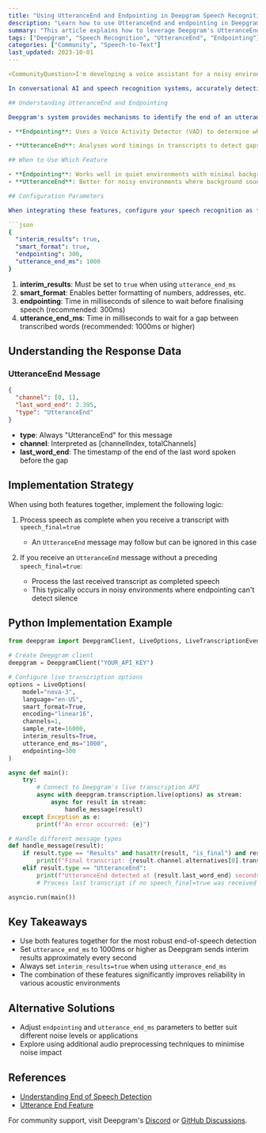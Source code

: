 ```yaml
---
title: "Using UtteranceEnd and Endpointing in Deepgram Speech Recognition"
description: "Learn how to use UtteranceEnd and endpointing in Deepgram's speech-to-text API for robust speech recognition."
summary: "This article explains how to leverage Deepgram's UtteranceEnd and endpointing features to accurately detect when a speaker has finished talking, even in environments with background noise or natural pauses in speech – crucial for natural conversational AI and speech recognition systems."
tags: ["Deepgram", "Speech Recognition", "UtteranceEnd", "Endpointing"]
categories: ["Community", "Speech-to-Text"]
last_updated: 2023-10-01
---

<CommunityQuestion>I'm developing a voice assistant for a noisy environment, and I'm struggling with accurately detecting when a user has finished speaking. How can I leverage Deepgram's features to address this issue?</CommunityQuestion>

In conversational AI and speech recognition systems, accurately detecting when a speaker has finished talking is crucial for natural interactions. Deepgram provides two complementary features to handle this: `UtteranceEnd` and `endpointing`. These features are particularly important in environments with background noise or when speakers pause naturally in their speech.

## Understanding UtteranceEnd and Endpointing

Deepgram's system provides mechanisms to identify the end of an utterance during a speech session:

- **Endpointing**: Uses a Voice Activity Detector (VAD) to determine when audio transitions from speech to silence. When silence is detected for a configurable duration (set by the `endpointing` parameter), Deepgram marks the transcript with `speech_final=true`.

- **UtteranceEnd**: Analyses word timings in transcripts to detect gaps between words, regardless of background noise. When a gap exceeding the specified milliseconds is detected, Deepgram sends a specific `UtteranceEnd` message.

## When to Use Which Feature

- **Endpointing**: Works well in quiet environments with minimal background noise.
- **UtteranceEnd**: Better for noisy environments where background sounds might prevent endpointing from detecting silence.

## Configuration Parameters

When integrating these features, configure your speech recognition as follows:

```json
{
  "interim_results": true,
  "smart_format": true,
  "endpointing": 300,
  "utterance_end_ms": 1000
}
```

1. **interim_results**: Must be set to `true` when using `utterance_end_ms`
2. **smart_format**: Enables better formatting of numbers, addresses, etc.
3. **endpointing**: Time in milliseconds of silence to wait before finalising speech (recommended: 300ms)
4. **utterance_end_ms**: Time in milliseconds to wait for a gap between transcribed words (recommended: 1000ms or higher)

## Understanding the Response Data

### UtteranceEnd Message

```json
{
  "channel": [0, 1],
  "last_word_end": 2.395,
  "type": "UtteranceEnd"
}
```

- **type**: Always "UtteranceEnd" for this message
- **channel**: Interpreted as [channelIndex, totalChannels]
- **last_word_end**: The timestamp of the end of the last word spoken before the gap

## Implementation Strategy

When using both features together, implement the following logic:

1. Process speech as complete when you receive a transcript with `speech_final=true`
   - An `UtteranceEnd` message may follow but can be ignored in this case

2. If you receive an `UtteranceEnd` message without a preceding `speech_final=true`:
   - Process the last received transcript as completed speech
   - This typically occurs in noisy environments where endpointing can't detect silence

## Python Implementation Example

```python
from deepgram import DeepgramClient, LiveOptions, LiveTranscriptionEvents

# Create Deepgram client
deepgram = DeepgramClient("YOUR_API_KEY")

# Configure live transcription options
options = LiveOptions(
    model="nova-3",
    language="en-US",
    smart_format=True,
    encoding="linear16",
    channels=1,
    sample_rate=16000,
    interim_results=True,
    utterance_end_ms="1000",
    endpointing=300
)

async def main():
    try:
        # Connect to Deepgram's live transcription API
        async with deepgram.transcription.live(options) as stream:
            async for result in stream:
                handle_message(result)
    except Exception as e:
        print(f"An error occurred: {e}")

# Handle different message types
def handle_message(result):
    if result.type == "Results" and hasattr(result, "is_final") and result.is_final:
        print(f"Final transcript: {result.channel.alternatives[0].transcript}")
    elif result.type == "UtteranceEnd":
        print(f"UtteranceEnd detected at {result.last_word_end} seconds")
        # Process last transcript if no speech_final=true was received

asyncio.run(main())
```

## Key Takeaways

- Use both features together for the most robust end-of-speech detection
- Set `utterance_end_ms` to 1000ms or higher as Deepgram sends interim results approximately every second
- Always set `interim_results=true` when using `utterance_end_ms`
- The combination of these features significantly improves reliability in various acoustic environments

## Alternative Solutions

- Adjust `endpointing` and `utterance_end_ms` parameters to better suit different noise levels or applications
- Explore using additional audio preprocessing techniques to minimise noise impact

## References

- [Understanding End of Speech Detection](/docs/understanding-end-of-speech-detection)
- [Utterance End Feature](/docs/utterance-end)

For community support, visit Deepgram's [Discord](https://discord.com/invite/xWRaGZC) or [GitHub Discussions](https://github.com/deepgram/deepgram-python-sdk/discussions).
```